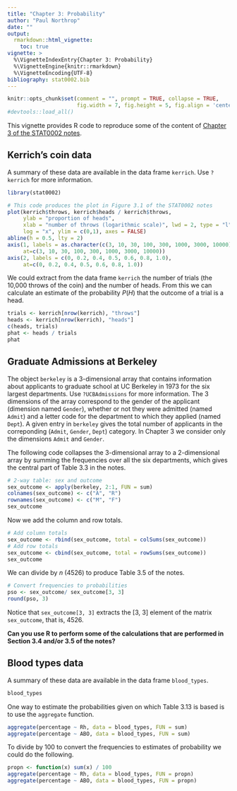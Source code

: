 ```yaml
---
title: "Chapter 3: Probability"
author: "Paul Northrop"
date: ""
output: 
  rmarkdown::html_vignette:
    toc: true
vignette: >
  %\VignetteIndexEntry{Chapter 3: Probability}
  %\VignetteEngine{knitr::rmarkdown}
  %\VignetteEncoding{UTF-8}
bibliography: stat0002.bib
---
```


```r
knitr::opts_chunk$set(comment = "", prompt = TRUE, collapse = TRUE,
                      fig.width = 7, fig.height = 5, fig.align = 'center')
#devtools::load_all()
```

This vignette provides R code to reproduce some of the content of [Chapter 3 of the STAT0002 notes](https://paulnorthrop.github.io/stat0002book/probability.html).

## Kerrich's coin data

A summary of these data are available in the data frame `kerrich`.  Use `?kerrich` for more information.

```r
library(stat0002)
```

```r
# This code produces the plot in Figure 3.1 of the STAT0002 notes
plot(kerrich$throws, kerrich$heads / kerrich$throws,
     ylab = "proportion of heads",
     xlab = "number of throws (logarithmic scale)", lwd = 2, type = "l",
     log = "x", ylim = c(0,1), axes = FALSE)
abline(h = 0.5, lty = 2)
axis(1, labels = as.character(c(3, 10, 30, 100, 300, 1000, 3000, 10000)),
     at=c(3, 10, 30, 100, 300, 1000, 3000, 10000))
axis(2, labels = c(0, 0.2, 0.4, 0.5, 0.6, 0.8, 1.0),
     at=c(0, 0.2, 0.4, 0.5, 0.6, 0.8, 1.0))
```

We could extract from the data frame `kerrich` the number of trials (the 10,000 throws of the coin) and the number of heads.  From this we can calculate an estimate of the probability $P(H)$ that the outcome of a trial is a head.

```r
trials <- kerrich[nrow(kerrich), "throws"]
heads <- kerrich[nrow(kerrich), "heads"]
c(heads, trials)
phat <- heads / trials
phat
```

## Graduate Admissions at Berkeley

The object `berkeley` is a 3-dimensional array that contains information about applicants to graduate school at UC Berkeley in 1973 for the six largest departments. Use `?UCBAdmissions` for more information. The 3 dimensions of the array correspond to the gender of the applicant (dimension named `Gender`), whether or not they were admitted (named `Admit`) and a letter code for the department to which they applied (named `Dept`).  A given entry in `berkeley` gives the total number of applicants in the correponding (`Admit`, `Gender`, `Dept`) category. In Chapter 3 we consider only the dimensions `Admit` and `Gender`.  

The following code collapses the 3-dimensional array to a 2-dimensional array by summing the frequencies over all the six departments, which gives the central part of Table 3.3 in the notes. 

```r
# 2-way table: sex and outcome
sex_outcome <- apply(berkeley, 2:1, FUN = sum)
colnames(sex_outcome) <- c("A", "R")
rownames(sex_outcome) <- c("M", "F")
sex_outcome
```

Now we add the column and row totals.

```r
# Add column totals
sex_outcome <- rbind(sex_outcome, total = colSums(sex_outcome))
# Add row totals
sex_outcome <- cbind(sex_outcome, total = rowSums(sex_outcome))
sex_outcome
```

We can divide by $n$ (4526) to produce Table 3.5 of the notes.

```r
# Convert frequencies to probabilities
pso <- sex_outcome/ sex_outcome[3, 3]
round(pso, 3)
```

Notice that `sex_outcome[3, 3]` extracts the [3, 3] element of the matrix `sex_outcome`, that is, 4526.

**Can you use R to perform some of the calculations that are performed in Section 3.4 and/or 3.5 of the notes?**

## Blood types data

A summary of these data are available in the data frame `blood_types`.

```r
blood_types
```

One way to estimate the probabilities given on which Table 3.13 is based is to use the `aggregate` function.

```r
aggregate(percentage ~ Rh, data = blood_types, FUN = sum) 
aggregate(percentage ~ ABO, data = blood_types, FUN = sum)
```

To divide by 100 to convert the frequencies to estimates of probability we could do the following.

```r
propn <- function(x) sum(x) / 100
aggregate(percentage ~ Rh, data = blood_types, FUN = propn) 
aggregate(percentage ~ ABO, data = blood_types, FUN = propn)
```


<script type="text/x-mathjax-config">
   MathJax.Hub.Config({  "HTML-CSS": { minScaleAdjust: 125, availableFonts: [] }  });
</script>

